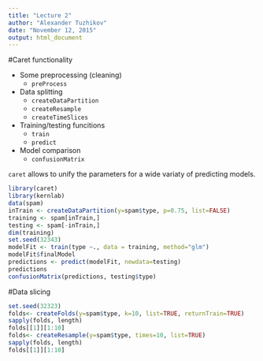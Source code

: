 ```yaml
---
title: "Lecture 2"
author: "Alexander Tuzhikov"
date: "November 12, 2015"
output: html_document
---
```


#Caret functionality

* Some preprocessing (cleaning)
    * `preProcess`
* Data splitting
    * `createDataPartition`
    * `createResample`
    * `createTimeSlices`
* Training/testing funcitions
    * `train`
    * `predict`
* Model comparison
    * `confusionMatrix`
    
`caret` allows to unify the parameters for a wide variaty of predicting models.

```r
library(caret)
library(kernlab)
data(spam)
inTrain <- createDataPartition(y=spam$type, p=0.75, list=FALSE)
training <- spam[inTrain,]
testing <- spam[-inTrain,]
dim(training)
set.seed(32343)
modelFit <- train(type ~., data = training, method="glm")
modelFit$finalModel
predictions <- predict(modelFit, newdata=testing)
predictions
confusionMatrix(predictions, testing$type)
```

#Data slicing

```r
set.seed(32323)
folds<- createFolds(y=spam$type, k=10, list=TRUE, returnTrain=TRUE)
sapply(folds, length)
folds[[1]][1:10]
folds<- createResample(y=spam$type, times=10, list=TRUE)
sapply(folds, length)
folds[[1]][1:10]
```